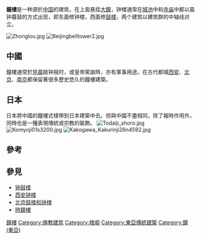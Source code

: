 '''鐘樓'''是一种源於[[中国|中国]]的建筑，在上面悬挂[[鐘_(東亞)|大鐘]]，钟楼通常在[[城池|城池]]中和[[寺庙|寺庙]]中都以晨钟暮鼓的方式出现，即东面修钟楼，西面修[[鼓楼|鼓楼]]，两个建筑以建筑群的中轴线对立。


[[File:Zhonglou.jpg|thumb]]
[[File:Beijingbelltower2.jpg|thumb]]

==中國==
鐘樓通常於[[早晨|早晨]]敲钟报时，或皇帝駕崩時，亦有軍事用途。在古代都城[[西安|西安]]、[[北京|北京]]、[[南京|南京]]都保留著很多歷史悠久的鐘樓建築。

== 日本 ==
日本將中國的鐘樓式樣帶到日本建築中去。但與中國不盡相同，除了報時作用外，同時也是一種表現傳統或宗教的裝飾。
[[File:Todaiji_shoro.jpg|right]]
[[File:Komyoji01s3200.jpg|right]]
[[File:Kakogawa_Kakurinji26n4592.jpg|right]]
== 參考 ==
{{reflist}}
== 參見 ==
* [[钟鼓楼|钟鼓楼]]
* [[西安钟楼|西安钟楼]]
* [[北京鼓楼和钟楼|北京鼓楼和钟楼]]
* [[時鐘樓|時鐘樓]]

{{日式建筑元素}}
{{Authority control}}
[[Category:鐘樓|]]
[[Category:佛教建筑|Category:佛教建筑]]
[[Category:楼阁|Category:楼阁]]
[[Category:東亞傳統建築|Category:東亞傳統建築]]
[[Category:鐘_(東亞)|Category:鐘 (東亞)]]